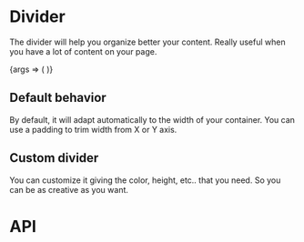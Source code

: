 
<Meta title="Components/Divider" component={Divider} />

# Divider

The divider will help you organize better your content. Really useful when you have a lot of content on your page.

<Story name="playground" parameters={getPlaygroundStoryParams()}>
	{args => (
		<Box width="800px">
			<Divider />
		</Box>
	)}
</Story>

## Default behavior

By default, it will adapt automatically to the width of your container. You can use a padding to trim width from X or Y axis.

<Canvas>
	<Story name="default" parameters={getFixedStoryParams()}>
		<Box width="800px">
			<Divider />
		</Box>
	</Story>
</Canvas>

## Custom divider

You can customize it giving the color, height, etc.. that you need. So you can be as creative as you want.

<Canvas>
	<Story name="custom color" parameters={getFixedStoryParams()}>
		<Box width="800px">
			<Divider backgroundColor="red.500" height="2px" />
		</Box>
	</Story>
	<Story name="creative color" parameters={getFixedStoryParams()}>
		<Box width="800px">
			<Divider background="linear-gradient(90deg, rgba(2,0,36,1) 0%, rgba(9,9,121,1) 16%, rgba(0,212,255,1) 50%)" />
		</Box>
	</Story>
</Canvas>

# API

<ArgsTable of={Divider} />
